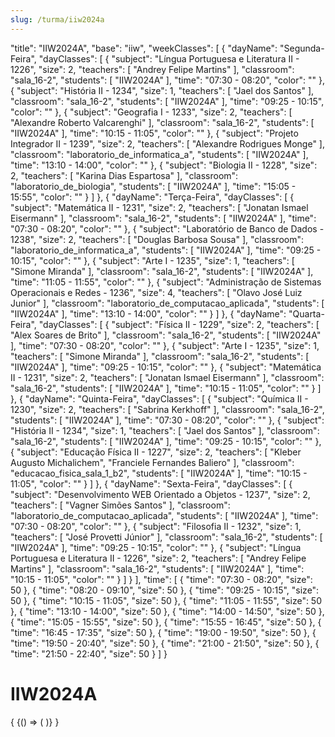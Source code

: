 ```yaml
---
slug: /turma/iiw2024a
---
```


  "title": "IIW2024A",
  "base": "iiw",
  "weekClasses": [
    {
      "dayName": "Segunda-Feira",
      "dayClasses": [
        {
          "subject": "Língua Portuguesa e Literatura II - 1226",
          "size": 2,
          "teachers": [
            "Andrey Felipe Martins"
          ],
          "classroom": "sala_16-2",
          "students": [
            "IIW2024A"
          ],
          "time": "07:30 - 08:20",
          "color": ""
        },
        {
          "subject": "História II - 1234",
          "size": 1,
          "teachers": [
            "Jael dos Santos"
          ],
          "classroom": "sala_16-2",
          "students": [
            "IIW2024A"
          ],
          "time": "09:25 - 10:15",
          "color": ""
        },
        {
          "subject": "Geografia I - 1233",
          "size": 2,
          "teachers": [
            "Alexandre Roberto Valcarenghi"
          ],
          "classroom": "sala_16-2",
          "students": [
            "IIW2024A"
          ],
          "time": "10:15 - 11:05",
          "color": ""
        },
        {
          "subject": "Projeto Integrador II - 1239",
          "size": 2,
          "teachers": [
            "Alexandre Rodrigues Monge"
          ],
          "classroom": "laboratorio_de_informatica_a",
          "students": [
            "IIW2024A"
          ],
          "time": "13:10 - 14:00",
          "color": ""
        },
        {
          "subject": "Biologia II - 1228",
          "size": 2,
          "teachers": [
            "Karina Dias Espartosa"
          ],
          "classroom": "laboratorio_de_biologia",
          "students": [
            "IIW2024A"
          ],
          "time": "15:05 - 15:55",
          "color": ""
        }
      ]
    },
    {
      "dayName": "Terça-Feira",
      "dayClasses": [
        {
          "subject": "Matemática II - 1231",
          "size": 2,
          "teachers": [
            "Jonatan Ismael Eisermann"
          ],
          "classroom": "sala_16-2",
          "students": [
            "IIW2024A"
          ],
          "time": "07:30 - 08:20",
          "color": ""
        },
        {
          "subject": "Laboratório de Banco de Dados - 1238",
          "size": 2,
          "teachers": [
            "Douglas Barbosa Sousa"
          ],
          "classroom": "laboratorio_de_informatica_a",
          "students": [
            "IIW2024A"
          ],
          "time": "09:25 - 10:15",
          "color": ""
        },
        {
          "subject": "Arte I - 1235",
          "size": 1,
          "teachers": [
            "Simone Miranda"
          ],
          "classroom": "sala_16-2",
          "students": [
            "IIW2024A"
          ],
          "time": "11:05 - 11:55",
          "color": ""
        },
        {
          "subject": "Administração de Sistemas Operacionais e Redes - 1236",
          "size": 4,
          "teachers": [
            "Olavo José Luiz Junior"
          ],
          "classroom": "laboratorio_de_computacao_aplicada",
          "students": [
            "IIW2024A"
          ],
          "time": "13:10 - 14:00",
          "color": ""
        }
      ]
    },
    {
      "dayName": "Quarta-Feira",
      "dayClasses": [
        {
          "subject": "Física II - 1229",
          "size": 2,
          "teachers": [
            "Alex Soares de Brito"
          ],
          "classroom": "sala_16-2",
          "students": [
            "IIW2024A"
          ],
          "time": "07:30 - 08:20",
          "color": ""
        },
        {
          "subject": "Arte I - 1235",
          "size": 1,
          "teachers": [
            "Simone Miranda"
          ],
          "classroom": "sala_16-2",
          "students": [
            "IIW2024A"
          ],
          "time": "09:25 - 10:15",
          "color": ""
        },
        {
          "subject": "Matemática II - 1231",
          "size": 2,
          "teachers": [
            "Jonatan Ismael Eisermann"
          ],
          "classroom": "sala_16-2",
          "students": [
            "IIW2024A"
          ],
          "time": "10:15 - 11:05",
          "color": ""
        }
      ]
    },
    {
      "dayName": "Quinta-Feira",
      "dayClasses": [
        {
          "subject": "Química II - 1230",
          "size": 2,
          "teachers": [
            "Sabrina Kerkhoff"
          ],
          "classroom": "sala_16-2",
          "students": [
            "IIW2024A"
          ],
          "time": "07:30 - 08:20",
          "color": ""
        },
        {
          "subject": "História II - 1234",
          "size": 1,
          "teachers": [
            "Jael dos Santos"
          ],
          "classroom": "sala_16-2",
          "students": [
            "IIW2024A"
          ],
          "time": "09:25 - 10:15",
          "color": ""
        },
        {
          "subject": "Educação Física II - 1227",
          "size": 2,
          "teachers": [
            "Kleber Augusto Michalichem",
            "Franciele Fernandes Baliero"
          ],
          "classroom": "educacao_fisica_sala_1_b2",
          "students": [
            "IIW2024A"
          ],
          "time": "10:15 - 11:05",
          "color": ""
        }
      ]
    },
    {
      "dayName": "Sexta-Feira",
      "dayClasses": [
        {
          "subject": "Desenvolvimento WEB Orientado a Objetos - 1237",
          "size": 2,
          "teachers": [
            "Vagner Simões Santos"
          ],
          "classroom": "laboratorio_de_computacao_aplicada",
          "students": [
            "IIW2024A"
          ],
          "time": "07:30 - 08:20",
          "color": ""
        },
        {
          "subject": "Filosofia II - 1232",
          "size": 1,
          "teachers": [
            "José Provetti Júnior"
          ],
          "classroom": "sala_16-2",
          "students": [
            "IIW2024A"
          ],
          "time": "09:25 - 10:15",
          "color": ""
        },
        {
          "subject": "Língua Portuguesa e Literatura II - 1226",
          "size": 2,
          "teachers": [
            "Andrey Felipe Martins"
          ],
          "classroom": "sala_16-2",
          "students": [
            "IIW2024A"
          ],
          "time": "10:15 - 11:05",
          "color": ""
        }
      ]
    }
  ],
  "time": [
    {
      "time": "07:30 - 08:20",
      "size": 50
    },
    {
      "time": "08:20 - 09:10",
      "size": 50
    },
    {
      "time": "09:25 - 10:15",
      "size": 50
    },
    {
      "time": "10:15 - 11:05",
      "size": 50
    },
    {
      "time": "11:05 - 11:55",
      "size": 50
    },
    {
      "time": "13:10 - 14:00",
      "size": 50
    },
    {
      "time": "14:00 - 14:50",
      "size": 50
    },
    {
      "time": "15:05 - 15:55",
      "size": 50
    },
    {
      "time": "15:55 - 16:45",
      "size": 50
    },
    {
      "time": "16:45 - 17:35",
      "size": 50
    },
    {
      "time": "19:00 - 19:50",
      "size": 50
    },
    {
      "time": "19:50 - 20:40",
      "size": 50
    },
    {
      "time": "21:00 - 21:50",
      "size": 50
    },
    {
      "time": "21:50 - 22:40",
      "size": 50
    }
  ]
}

# IIW2024A

<div>
  {
    <BrowserOnly>
      {() => (
        <Grid
          title={data.title}
          weekClasses={data.weekClasses}
          time={data.time}
        />
      )}
    </BrowserOnly>
  }
</div>
